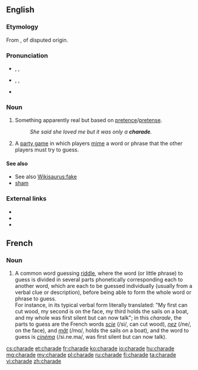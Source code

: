 ==English==
{{wikipedia|Charade (disambiguation)}}

===Etymology===
From {{etyl|fr}} {{term|lang=fr|charade}}, of disputed origin.<!-- Sources differ on the origin of French "charade": Century 1911: unknown origin; Webster 1913: confer Pr. charrada long chat, It ciarlare to chat; M-W online: an Occitan origin; Encarta: Provençal, a dialect of Occitan. -->

===Pronunciation===
* {{a|UK}} {{enPR|shəräd"|shərād"}}, {{IPA|/ʃəˈɹɑːd/|/ʃəˈɹeɪd/}}, {{X-SAMPA|/S@"r\A:d/|/S@"r\eId/}}
* {{a|US}} {{enPR|shərād"}}, {{IPA|/ʃɚˈɹeɪd/}}, {{X-SAMPA|/S@"reId/}}
* {{rhymes|eɪd}}

===Noun===
{{en-noun}}

# Something apparently real but based on [[pretence]]/[[pretense]].
#: ''She said she loved me but it was only a '''charade'''.''
# {{qualifier|in plural}} A [[party game]] in which players [[mime]] a word or phrase that the other players must try to guess.

====See also====
* See also [[Wikisaurus:fake]]
* [[sham]]

===External links===
* {{R:Webster 1913}}
* {{R:Century 1911}}
* {{R:OneLook}}

==French==

===Noun===
{{fr-noun|f}}

# A common word guessing [[riddle]], where the word (or little phrase) to guess is divided in several parts phonetically corresponding each to another word, which are each to be guessed individually (usually from a verbal clue or description), before being able to form the whole word or phrase to guess. <br /> For instance, in its typical verbal form literally translated: "My first can cut wood, my second is on the face, my third holds the sails on a boat, and my whole was first silent but can now talk"; in this ''charade'', the parts to guess are the French words ''[[scie#French|scie]]'' (/si/, can cut wood), ''[[nez#French|nez]]'' (/ne/, on the face), and ''[[mât#French|mât]]'' (/mɑ/, holds the sails on a boat), and the word to guess is ''[[cinéma#French|cinéma]]'' (/si.ne.ma/, was first silent but can now talk).

[[cs:charade]]
[[et:charade]]
[[fr:charade]]
[[ko:charade]]
[[io:charade]]
[[hu:charade]]
[[mg:charade]]
[[my:charade]]
[[pl:charade]]
[[ru:charade]]
[[fi:charade]]
[[ta:charade]]
[[vi:charade]]
[[zh:charade]]